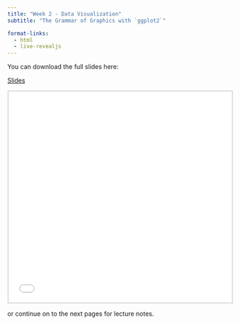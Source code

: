 ```yaml
---
title: "Week 2 - Data Visualization"
subtitle: "The Grammar of Graphics with `ggplot2`"

format-links:
  - html
  - live-revealjs
---
```


You can download the full slides here:

[Slides](../_slides/Week2/slides.html){.btn .btn-outline-primary .btn role="button" data-toggle="tooltip" title="Here's a tooltip"}

<style>
.slide-deck {
    border: 3px solid #dee2e6;
    width: 100%;
    height: 475px;
}
</style>

<div>
```{=html}
<iframe class="slide-deck" src="../_slides/Week2/slides.html"></iframe>
```
</div>


or continue on to the next pages for lecture notes.

